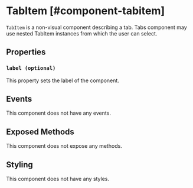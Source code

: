 
# TabItem [#component-tabitem]

`TabItem` is a non-visual component describing a tab. Tabs component may use nested TabItem instances from which the user can select.



## Properties

### `label (optional)`

This property sets the label of the component.

## Events

This component does not have any events.

## Exposed Methods

This component does not expose any methods.

## Styling

This component does not have any styles.
